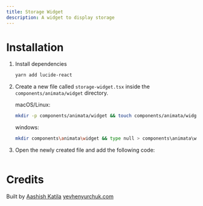 ```yaml
---
title: Storage Widget
description: A widget to display storage
---
```


<ComponentPreview name="widget-storage-widget--docs" />

# Installation

1. Install dependencies

   ```bash
   yarn add lucide-react
   ```

2. Create a new file called `storage-widget.tsx` inside the `components/animata/widget` directory.

   macOS/Linux:

   ```bash
   mkdir -p components/animata/widget && touch components/animata/widget/storage-widget.tsx
   ```

   windows:

   ```bash
   mkdir components\animata\widget && type null > components\animata\widget\storage-widget.tsx
   ```

3. Open the newly created file and add the following code:

```jsx file=<rootDir>/animata/widget/storage-widget.tsx

```

# Credits

Built by [Aashish Katila](https://github.com/AashishKatila)
[yevhenyurchuk.com](https://yevhenyurchuk.com/)
